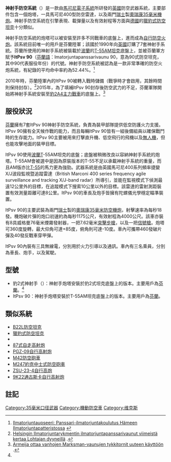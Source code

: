 {{noteTA|G1=Unit
|1=zh-tw:戰車;zh-hk:坦克;zh-cn:坦克;
|2=zh-tw:砲;zh-hk:炮;zh-cn:炮;
}}<!-- 國軍簡明美華軍語辭典 -->
{{Infobox Weapon
| name=神射手防空系統 [[File:Flag_of_UK.svg|30px]] [[File:Flag_of_Finland.svg|30px]]<br />Marksman anti-aircraft system<br />ItPsv 90
| image=[[File:Marksman_SPAAG.jpg|Finnischer ItPsv-90-Flugabwehrpanzer]]
| image_size=300px
| caption=[[芬蘭|芬蘭]]的ItPsv 90
|origin=[[File:Flag_of_UK.svg|30px]] [[英國|英國]]
|type=[[自行防空系統|自行防空系統]]
<!-- 服役記錄 -->
|service= 1990年至今
|used_by=[[File:Flag_of_Finland.svg|30px]] [[芬蘭|芬蘭]]
|wars= 
<!-- 生產歷史 -->
|designer= 
|design_date=
|manufacturer=
|unit_cost=
|production_date=
|number= 
|variants= 
|is_vehicle=yes
|       length=
|        width=
|       height=
|       weight=41噸
|   suspension=扭力軸懸吊
|   speed=
|        vehicle_range=
|      primary_armament=2×[[歐瑞康GDF雙管高射炮|奧瑞康35毫米機炮]]<br/>（備彈500發）
|    secondary_armament=8×威格曼76毫米煙霧發射器
|       armour=可防禦14.5毫米重機槍和155毫米空爆彈
|       engine=V-55 V-12[[柴油引擎|柴油引擎]]
|           kW=462
|         crew=3人（車長，炮手，駕駛）
|    engine_power= 320匹馬力 
|        pw_ratio= 
|clearance=
}}
'''神射手防空系統'''（{{lang-en|'''Marksman anti-aircraft system'''}}）是一款由[[馬可尼電子系統|馬可尼電子系統]]所研發的[[英國|英國]]防空武器系統，主要部件包含一個炮塔，一具馬可尼400型防空雷達，以及兩門[[瑞士|瑞士]]製[[歐瑞康GDF雙管高射炮|奧瑞康35毫米機炮]]。神射手防空系統在引擎表現、載彈量以及有效射程等方面與[[德國|德國]]的[[獵豹式防空坦克|獵豹式防空坦克]]十分類似。

神射手防空系統的炮塔可以被安裝至許多不同戰車的底盤上，進而成為[[自行防空系统|自行防空火炮]]。該系統目前唯一的用戶是芬蘭陸軍；該國於1990年向[[英國|英國]]訂購了7套神射手系統。芬蘭所使用的神射手系統被裝載於[[波蘭|波蘭]]的[[T-54/55系列主战坦克|T-55AM坦克]]底盤上，並被芬蘭軍方賦予'''ItPsv 90'''（[[芬蘭語|芬蘭語]]：lmatorjuntapanssarivaunu 90，意為90式防空坦克，其中90代表服役年份）的代號。神射手防空系統被認為是一款非常準確的防空火炮系統，有紀錄的平均命中率約為52.44%。<ref>[http://www.ilmatorjuntaupseeriyhdistys.fi/4_2004/tekstit/panssari.htm Ilmatorjuntaupseeri: Panssari-ilmatorjuntakoulutus Hämeen Ilmatorjuntapatteristossa] {{webarchive|url=https://web.archive.org/web/20070928003602/http://www.ilmatorjuntaupseeriyhdistys.fi/4_2004/tekstit/panssari.htm |date=2007-09-28 }}</ref>

2010年時，芬蘭陸軍內的ItPsv 90被轉入戰時儲備（戰爭時才會啟用，其餘時間則保持封存）。<ref>[http://www.puolustusvoimat.fi/wcm/erikoissivustot/ith22010/suomeksi/uutiset/1911marksmanampuuviimeisenkerran Helsingin Ilmatorjuntarykmentin ilmatorjuntapanssarivaunut viimeistä kertaa Lohtajan dyyneillä] {{webarchive|url=https://web.archive.org/web/20140201194826/http://www.puolustusvoimat.fi/wcm/erikoissivustot/ith22010/suomeksi/uutiset/1911marksmanampuuviimeisenkerran |date=2014-02-01 }}. </ref>2015年，為了填補ItPsv 90封存後防空武力的不足，芬蘭軍隊開始將神射手系統安裝至[[豹2型坦克|豹2A4主力戰車]]的底盤上。<ref name="hs.fi">[http://www.hs.fi/kotimaa/a1427261630144 Armeija ottaa vanhojen Marksman-vaunujen tykkitornit uuteen käyttöön] {{Wayback|url=http://www.hs.fi/kotimaa/a1427261630144 |date=20160304063359 }}.</ref>

== 服役狀況 ==
[[芬蘭|芬蘭]]擁有7套ItPsv 90神射手防空系統，負責為裝甲部隊提供低空防護火力支援。ItPsv 90擁有全天候作戰的能力，而且每輛ItPsv 90皆有一組後備組員以確保戰鬥時的生存能力。ItPsv 90主要被用來打擊直升機、低空飛行的飛機以及[[無人航空載具|無人機]]，但也能攻擊地面的裝甲目標。

ItPsv 90使用[[波蘭|波蘭]]T-55AM坦克的底盤；底盤被稍微改良以容納神射手系統的炮塔。T-55AM會被選中是因為原裝版本的T-55不足以承載神射手系統的重量，而且AM版亦比[[T-54/55系列主战坦克|T-55]]的馬力更為強勁。武器系統是由英國馬可尼400系列頻率捷變X/J波段監視暨追蹤雷達（British Marconi 400 series frequency agile surveillance and tracking X/J-band radar）所導引，並能在監視模式下偵測最遠12公里外的目標，在追蹤模式下搜索10公里以外的目標。該雷達的雷射測距裝置有效測量距離可達8公里。ItPsv 90的車長及炮手皆擁有陀螺儀光學穩定瞄準裝置。

ItPsv 90的主要武裝為兩門[[瑞士|瑞士]]製的[[歐瑞康GDF雙管高射炮|奧瑞康35毫米防空機炮]]，射擊速率為每秒18發。機炮破片彈的炮口初速約為每秒1175公尺，有效射程為4000公尺。該車亦裝有8具威格曼76毫米煙霧發射器，一把7.62毫米[[突擊步槍|突擊步槍]]，以及一把[[信號槍|信號槍]]。炮塔可360度旋轉，最大仰角可達+85度，俯角則可達-10度。車內可攜帶460發破片彈及40發反戰車穿甲彈。

ItPsv 90內裝有三具無線電，分別用於火力引導以及通訊。車內有三名乘員，分別為車長、炮手，以及駕駛。

== 型號 ==
* 豹2式神射手（{{lang|en|Leopard 2 Marksman}}）：神射手炮塔安裝於豹2式坦克底盤上的版本。主要用戶為[[芬蘭|芬蘭]]。<ref name="hs.fi"/>
* ItPsv 90：神射手炮塔安裝於T-55AM坦克底盤上的版本。主要用戶為[[芬蘭|芬蘭]]。

== 類似系統 ==
* [[B22L防空坦克|B22L防空坦克]]
* [[獵豹式防空坦克|獵豹式防空坦克]]
* {{Link-en|PZA Loara自走高射炮|PZA Loara}}
* [[87式自走高射炮|87式自走高射炮]]
* [[PGZ-09自行高射炮|PGZ-09自行高射炮]]
*[[M42防空砲車|M42防空砲車]]
*[[M247約克中士式防空砲車|M247約克中士式防空砲車]]
* [[ZSU-23-4自行高炮|ZSU-23-4自行高炮]]
* [[9K22通古斯卡自行高射炮|9K22通古斯卡自行高射炮]]

== 註記 ==
<references />

[[Category:35毫米口径武器|Category:35毫米口径武器]]
[[Category:機動防空車|Category:機動防空車]]
[[Category:维克斯|Category:维克斯]]